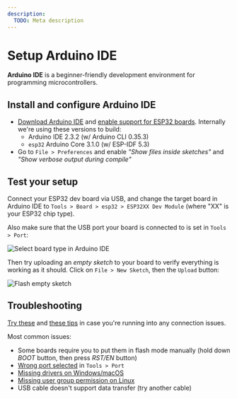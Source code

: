 ```yaml
---
description:
  TODO: Meta description
---
```


# Setup Arduino IDE

**Arduino IDE** is a beginner-friendly development environment for programming microcontrollers.

## Install and configure Arduino IDE

- [Download Arduino IDE](https://www.arduino.cc/en/software) and [enable support for ESP32 boards](https://randomnerdtutorials.com/installing-the-esp32-board-in-arduino-ide-windows-instructions). Internally we're using these versions to build:
  - Arduino IDE 2.3.2 (w/ Arduino CLI 0.35.3)
  - `esp32` Arduino Core 3.1.0 (w/ ESP-IDF 5.3)
- Go to `File > Preferences` and enable _"Show files inside sketches"_ and _"Show verbose output during compile"_

## Test your setup

Connect your ESP32 dev board via USB, and change the target board in Arduino IDE to `Tools > Board > esp32 > ESP32XX Dev Module` (where "XX" is your ESP32 chip type).

Also make sure that the USB port your board is connected to is set in `Tools > Port`:

![Select board type in Arduino IDE](/assets/build/ide-select-board.png)

Then try uploading an _empty sketch_ to your board to verify everything is working as it should. Click on `File > New Sketch`, then the `Upload` button:

![Flash empty sketch](/assets/build/ide-test-flashing.png)

## Troubleshooting

[Try these](https://randomnerdtutorials.com/esp32-troubleshooting-guide) and [these tips](https://docs.arduino.cc/learn/starting-guide/troubleshooting-sketches/) in case you're running into any connection issues.

Most common issues:

- Some boards require you to put them in flash mode manually (hold down _BOOT_ button, then press _RST/EN_ button)
- [Wrong port selected](https://docs.arduino.cc/learn/starting-guide/troubleshooting-sketches/#board--port) in `Tools > Port`
- [Missing drivers on Windows/macOS](https://randomnerdtutorials.com/esp32-troubleshooting-guide/#COM-port-not-found)
- [Missing user group permission on Linux](https://support.arduino.cc/hc/en-us/articles/360016495679-Fix-port-access-on-Linux)
- USB cable doesn't support data transfer (try another cable)
